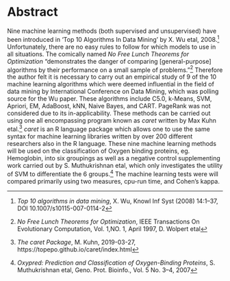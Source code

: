 # Abstract

Nine machine learning methods (both supervised and unsupervised) have been introduced in 'Top 10 Algorithms In Data Mining' by X. Wu etal, 2008.[^1] Unfortunately, there are no easy rules to follow for which models to use in all situations. The comically named *No Free Lunch Theorems for Optimization*  "demonstrates the danger of comparing [general-purpose] algorithms by their performance on a small sample of problems."[^2] Therefore the author felt it is necessary to carry out an empirical study of 9 of the 10 machine learning algorithms which were deemed influential in the field of data mining by International Conference on Data Mining, which was polling source for the Wu paper. These algorithms include C5.0, k-Means, SVM, Apriori, EM, AdaBoost, kNN, Naive Bayes, and CART. PageRank was not considered due to its in-applicability. These methods can be carried out using one all encompassing program known as *caret* written by Max Kuhn etal.[^3] *caret* is an R language package which allows one to use the same syntax for machine learning libraries written by over 200 different researchers also in the R language. These nine machine learning methods will be used on the classification of Oxygen binding proteins, eg. Hemoglobin, into six groupings as well as a negative control supplementing work carried out by S. Muthukrishnan etal, which only investigates the utility of SVM to differentiate the 6 groups.[^4] The machine learning tests were will compared primarily using two measures, cpu-run time, and Cohen's kappa.


 [^1]: *Top 10 algorithms in data mining*, X. Wu, Knowl Inf Syst (2008) 14:1–37,
DOI 10.1007/s10115-007-0114-2
 [^2]: *No Free Lunch Theorems for Optimization*, IEEE Transactions On Evolutionary Computation, Vol. 1,NO. 1, April 1997, D. Wolpert etal 
 [^3]: *The caret Package*, M. Kuhn, 2019-03-27, https://topepo.github.io/caret/index.html
 [^4]: *Oxypred: Prediction and Classification of Oxygen-Binding Proteins*, S. Muthukrishnan etal, Geno. Prot. Bioinfo., Vol. 5 No. 3–4, 2007

<div style="page-break-after: always;"></div>
